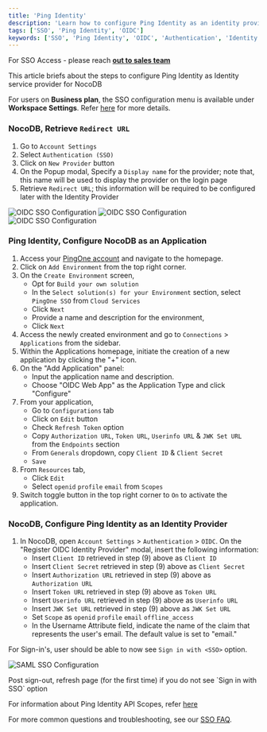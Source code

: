 ```yaml
---
title: 'Ping Identity'
description: 'Learn how to configure Ping Identity as an identity provider for NocoDB.'
tags: ['SSO', 'Ping Identity', 'OIDC']
keywords: ['SSO', 'Ping Identity', 'OIDC', 'Authentication', 'Identity Provider']
---
```


<Callout type="info">For SSO Access - please reach [**out to sales team**](https://cal.com/nocodb)</Callout>

This article briefs about the steps to configure Ping Identity as Identity service provider for NocoDB

<Callout type="info">For users on **Business plan**, the SSO configuration menu is available under **Workspace Settings**.
    Refer [here](/docs/product-docs/account-settings/authentication#business-plan) for more details.</Callout>

### NocoDB, Retrieve `Redirect URL`
1. Go to `Account Settings`
2. Select `Authentication (SSO)`
3. Click on `New Provider` button
4. On the Popup modal, Specify a `Display name` for the provider; note that, this name will be used to display the provider on the login page
5. Retrieve `Redirect URL`; this information will be required to be configured later with the Identity Provider

![OIDC SSO Configuration](/img/v2/account-settings/SSO-1.png)
![OIDC SSO Configuration](/img/v2/account-settings/OIDC-2.png)
![OIDC SSO Configuration](/img/v2/account-settings/OIDC-3.png)


### Ping Identity, Configure NocoDB as an Application
1. Access your [PingOne account](https://www.pingidentity.com/en/account/sign-on.html) and navigate to the homepage.
2. Click on `Add Environment` from the top right corner.
3. On the `Create Environment` screen,
    - Opt for `Build your own solution`
    - In the `Select solution(s) for your Environment` section, select `PingOne SSO` from `Cloud Services`
    - Click `Next`
    - Provide a name and description for the environment,
    - Click `Next`
4. Access the newly created environment and go to `Connections` > `Applications` from the sidebar.
5. Within the Applications homepage, initiate the creation of a new application by clicking the "+" icon.
6. On the "Add Application" panel:
    - Input the application name and description.
    - Choose "OIDC Web App" as the Application Type and click "Configure"
7. From your application,
    - Go to `Configurations` tab
    - Click on `Edit` button
    - Check `Refresh Token` option
    - Copy `Authorization URL`, `Token URL`, `Userinfo URL` & `JWK Set URL` from the `Endpoints` section
    - From `Generals` dropdown, copy `Client ID` & `Client Secret`
    - `Save`
8. From `Resources` tab,
    - Click `Edit`
    - Select `openid` `profile` `email` from `Scopes`
9. Switch toggle button in the top right corner to `On` to activate the application.


### NocoDB, Configure Ping Identity as an Identity Provider
1. In NocoDB, open `Account Settings` > `Authentication` > `OIDC`. On the "Register OIDC Identity Provider" modal, insert the following information:
    - Insert `Client ID` retrieved in step (9) above as `Client ID`
    - Insert `Client Secret` retrieved in step (9) above as `Client Secret`
    - Insert `Authorization URL` retrieved in step (9) above as `Authorization URL`
    - Insert `Token URL` retrieved in step (9) above as `Token URL`
    - Insert `Userinfo URL` retrieved in step (9) above as `Userinfo URL`
    - Insert `JWK Set URL` retrieved in step (9) above as `JWK Set URL`
    - Set `Scope` as `openid` `profile` `email` `offline_access`
    - In the Username Attribute field, indicate the name of the claim that represents the user's email. The default value is set to "email."

For Sign-in's, user should be able to now see `Sign in with <SSO>` option.

![SAML SSO Configuration](/img/v2/account-settings/SSO-SignIn.png)


<Callout type="note">
Post sign-out, refresh page (for the first time) if you do not see `Sign in with SSO` option
</Callout>

For information about Ping Identity API Scopes, refer [here](https://docs.pingidentity.com/r/en-us/pingone/pingone_t_edit_scopes_for_an_application)

<Callout type="info">For more common questions and troubleshooting, see our [SSO FAQ](/docs/product-docs/account-settings/authentication/FAQs).</Callout>
